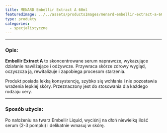 ```yaml
---
title: MENARD Embellir Extract A 60ml
featuredImage: ../../assets/productsImages/menard-embellir-extract-a-60ml.png
type: produkty
categories:
  - specjalistyczne
---
```



<Embellir />

---

<h3>Opis:</h3>

**Embellir Extract A** to skoncentrowane serum naprawcze, wykazujące działanie nawilżające i odżywcze. Przywraca skórze zdrowy wygląd, oczyszcza ją, rewitalizuje i zapobiega procesom starzenia.

Produkt posiada lekką konsystencję, szybko się wchłania i nie pozostawia wrażenia lepkiej skóry. Przeznaczony jest do stosowania dla każdego rodzaju cery.

---

### Sposób użycia:

Po nałożeniu na twarz Embellir Liquid, wyciśnij na dłoń niewielką ilość serum (2-3 pompki) i delikatnie wmasuj w skórę.
